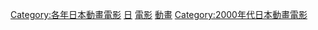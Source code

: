 {{Yearnav|日本動畫電影}}

[[Category:各年日本動畫電影|Category:各年日本動畫電影]]
[[Category:2000年動畫電影|日]]
[[Category:2000年日本動畫作品|電影]]
[[Category:2000年日本電影作品|動畫]]
[[Category:2000年代日本動畫電影|Category:2000年代日本動畫電影]]